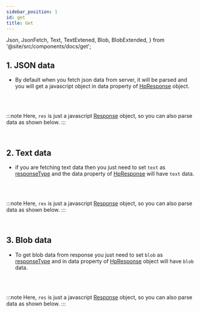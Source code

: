 ```yaml
---
sidebar_position: 1
id: get
title: Get
---
```


  Json,
  JsonFetch,
  Text,
  TextExtened,
  Blob,
  BlobExtended,
} from '@site/src/components/docs/get';

## 1. JSON data

- By default when you fetch json data from server, it will be parsed and you will get a javascript object in data property of [HpResponse](../API/HpResponse) object.

<Json />
<br />
<br />

:::note
Here, `res` is just a javascript [Response](https://developer.mozilla.org/en-US/docs/Web/API/Response) object, so you can also parse data as shown below.
:::

<br />
<JsonFetch />

## 2. Text data

- if you are fetching text data then you just need to set `text` as [responseType](../API/HttpOptions#responsetype) and the data property of [HpResponse](../API/HpResponse) will have `text` data.

<Text />
<br />
<br />

:::note
Here, `res` is just a javascript [Response](https://developer.mozilla.org/en-US/docs/Web/API/Response) object, so you can also parse data as shown below.
:::

<br />
<TextExtened />

## 3. Blob data

- To get blob data from response you just need to set `blob` as [responseType](../API/HttpOptions#responsetype) and in data property of [HpResponse](../API/HpResponse) object will have `blob` data.

<Blob />
<br />
<br />

:::note
Here, `res` is just a javascript [Response](https://developer.mozilla.org/en-US/docs/Web/API/Response) object, so you can also parse data as shown below.
:::

<br />
<BlobExtended />

